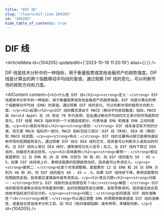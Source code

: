 ```yaml
---
title: "DIF 线"
slug: "/learn/dif-line-104205"
id: "104205"
hide_table_of_contents: true
---
```



# DIF 线

<ArticleMeta id={104205} updatedAt={'2023-10-18 11:20:19'} alias={`[]`} />
<div className='border-solid border-b border-t-0 my-4 border-[var(--ifm-color-gray-300)]' />

DIF 线是技术分析中的一种指标，用于衡量股票或其他金融资产的趋势强度。DIF 线是计算出的两个指数移动平均线的差值，通过观察 DIF 线的变化，可以判断市场的趋势方向和力度。

<AIContent content={`<h2>什么是 DIF 线</h2><p><strong>定义：</strong> DIF 线是技术分析中的一种指标，用于衡量股票或其他金融资产的趋势强度。DIF 线是计算出的两个指数移动平均线（EMA）的差值，通过观察 DIF 线的变化，可以判断市场的趋势方向和力度。</p><h2>起源</h2><p>DIF 线的概念源自于 MACD（移动平均收敛散度）指标。MACD 由 Gerald Appel 在 20 世纪 70 年代发明，旨在通过移动平均线的交叉来识别市场趋势的变化。DIF 线是 MACD 指标中的一个关键组成部分，代表快速 EMA 和慢速 EMA 之间的差值。</p><h2>类别与特点</h2><p><strong>类别：</strong> DIF 线本身没有不同的分类，但它是 MACD 指标的一部分。MACD 指标包括三部分：DIF 线（快线）、DEA 线（慢线）和 MACD 柱状图。</p><p><strong>特点：</strong> DIF 线的主要特点是它能够快速反映市场的短期趋势变化。通过观察 DIF 线与 DEA 线的交叉，投资者可以判断买入或卖出的时机。当 DIF 线向上穿过 DEA 线时，通常被视为买入信号；反之，当 DIF 线向下穿过 DEA 线时，则被视为卖出信号。</p><h2>具体案例</h2><p><strong>案例一：</strong>假设某股票的 12 日 EMA 和 26 日 EMA 分别为 50 和 45，则 DIF 线的值为 50 - 45 = 5。如果 DIF 线持续上升，表明该股票的短期趋势向好，投资者可以考虑买入。</p><p><strong>案例二：</strong>在某个市场调整期，某股票的 12 日 EMA 和 26 日 EMA 分别为 40 和 45，则 DIF 线的值为 40 - 45 = -5。如果 DIF 线持续下降，表明该股票的短期趋势走弱，投资者应谨慎操作或考虑卖出。</p><h2>常见问题</h2><p><strong>问题一：</strong>为什么 DIF 线有时会出现假信号？<br/><strong>解答：</strong> DIF 线的假信号通常出现在市场震荡时期，此时短期趋势变化频繁，容易导致误判。投资者应结合其他技术指标进行综合分析。</p><p><strong>问题二：</strong>如何提高 DIF 线的准确性？<br/><strong>解答：</strong>可以通过调整 EMA 的周期参数来提高 DIF 线的准确性，或者结合其他技术分析工具，如 RSI（相对强弱指数）或布林带，来辅助判断。</p>`} id={104205} />
